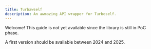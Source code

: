 ```yaml
---
title: Turbawself
description: An awmazing API wrapper for Turboself.
---
```


Welcome! This guide is not yet available since the library is still in PoC phase.

A first version should be available between 2024 and 2025.

<Card title="Check the progess on GitHub" href="https://github.com/LiterateInk/Turbawself" />
